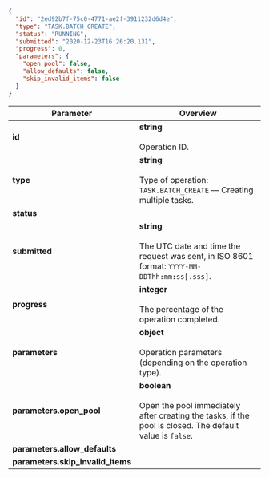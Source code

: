 
```json
{
  "id": "2ed92b7f-75c0-4771-ae2f-3911232d6d4e",
  "type": "TASK.BATCH_CREATE",
  "status": "RUNNING",
  "submitted": "2020-12-23T16:26:20.131",
  "progress": 0,
  "parameters": {
    "open_pool": false,
    "allow_defaults": false,
    "skip_invalid_items": false
  }
}
```

Parameter | Overview
----- | -----
**id** | **string**<br/><br/>  Operation ID.
**type** | **string**<br/><br/>  Type of operation: `TASK.BATCH_CREATE` — Creating multiple tasks.
**status** | <CreateTaskTable8/>
**submitted** | **string**<br/><br/>  The UTC date and time the request was sent, in ISO 8601 format: `YYYY-MM-DDThh:mm:ss[.sss]`.
**progress** | **integer**<br/><br/>  The percentage of the operation completed.
**parameters** | **object**<br/><br/>  Operation parameters (depending on the operation type).
**parameters.open_pool** | **boolean**<br/><br/>  Open the pool immediately after creating the tasks, if the pool is closed. The default value is `false`.
**parameters.allow_defaults** | <CreateTaskTable9/>
**parameters.skip_invalid_items** | <CreateTaskTable10/>

